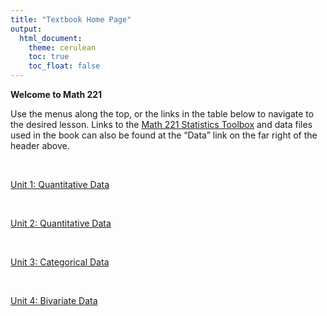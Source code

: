 ```yaml
---
title: "Textbook Home Page"
output: 
  html_document:
    theme: cerulean
    toc: true
    toc_float: false
---
```


<script type="text/javascript">
 function showhide(id) {
    var e = document.getElementById(id);
    e.style.display = (e.style.display == 'block') ? 'none' : 'block';
 }
</script>

**Welcome to Math 221**

Use the menus along the top, or the links in the table below to navigate to the desired lesson. Links to the [Math 221 Statistics Toolbox](./Data/Math221StatisticsToolbox.xltx) and data files used in the book can also be found at the "Data" link on the far right of the header above.

<br/>

<div class="mboxfull">
<a href="javascript:showhide('Unit1')"><div class="mbox usermessage">Unit 1: Quantitative Data</div></a>

<div id="Unit1" style="display:none;">

<table class="tmain">
<tr>
<td><p>[Lesson 1: (On Campus) Course Intro & Probability](Lesson01_Campus.html) <a href="javascript:showhide('lesson01_Campus_Outcomes')"><span style="font-size:8pt;float:right;">Show Outcomes</span></a>
<div id="lesson01_Campus_Outcomes" style="display:none;">
By the end of this lesson, you should be able to:

- Understand and explain the course policies
- Access course resources (course outline, lesson schedule, preparation activities, reading quizzes, homework assignments, assessments, Zoom, etc.)
- Communicate with your instructor
- Obtain access to a spreadsheet program (Microsoft Excel)
- Discuss ways in which you will apply gospel principles to your work in this class
</div>
</p></td>
</tr>
<tr>
<td><p>[Lesson 1: (Online) Course Intro & Probability](Lesson01.html) <a href="javascript:showhide('lesson01_Online_Outcomes')"><span style="font-size:8pt;float:right;">Show Outcomes</span></a>
<div id="lesson01_Online_Outcomes" style="display:none;">
By the end of this lesson, you should be able to:

* Understand and explain the course policies
* Access course resources (course outline, lesson schedule, preparation activities, reading quizzes, homework assignments, assessments, Zoom, etc.)
* Communicate with your instructor
* Obtain access to a spreadsheet program (Microsoft Excel)
* Discuss ways in which you will apply gospel principles to your work in this class
* State and apply the three rules of probability.
</div>
</p></td>
</tr>
<tr class="alt">
<td><p>[Lesson 2: The Statistical Process & Design of Studies](Lesson02.html) <a href="javascript:showhide('lesson02_Outcomes')"><span style="font-size:8pt;float:right;">Show Outcomes</span></a>
<div id="lesson02_Outcomes" style="display:none;">
By the end of this lesson, you should be able to:

* State the five steps of the Statistical Process
* Distinguish between an observational study and an experiment.
* Distinguish between a population and a sample.
* Distinguish between a categorical and a quantitative variable.
* Distinguish and give an example of each of the following sampling schemes:
  + Simple random sampling
  + Systematic sampling
  + Cluster sampling
  + Stratified sampling
  + Convenience sampling
* Explain the significance of using a random sample.
</div>
</p></td>
</tr>
<tr>
<td><p>[Lesson 3: Describing Quantitative Data (Shape & Center)](Lesson03.html) <a href="javascript:showhide('lesson03_Outcomes')"><span style="font-size:8pt;float:right;">Show Outcomes</span></a>
<div id="lesson03_Outcomes" style="display:none;">

By the end of this lesson, you should be able to:

* Determine the shape of a distribution using a histogram.
* Interpret the mean, median, and mode for quantitative data.
* Apply the Excel functions AVERAGE, MEDIAN, and MODE when working with quantitative data in Excel.
* Determine the location of the mean relative to the median of left-skewed, right-skewed, or bell-shaped distributions visually using a histogram.
* Interpret a histogram.  
* Distinguish between a parameter and a statistic.
</div>
</p></td>
</tr>
<tr class="alt">
<td><p>[Lesson 4: Describing Quantitative Data (Spread)](Lesson04.html) <a href="javascript:showhide('lesson04_Outcomes')"><span style="font-size:8pt;float:right;">Show Outcomes</span></a>
<div id="lesson04_Outcomes" style="display:none;">

By the end of this lesson, you should be able to:

* Approximate the standard deviation of a distribution visually from a bell-shaped histogram.
* Calculate the standard deviation from quantitative data using Excel.
* Interpret the standard deviation for symmetric distributions. 
* Properly apply the Excel functions STDEV.S, PERCENTILE.INC, QUARTILE.INC, MIN, and MAX to quantitative data.
* Interpret the five-number summary for quantitative data.
* Create a box-plot from quantitative data using Excel. 
* Determine the five-number summary visually from a box plot. * Explain the relationship between probabilities, percentiles, and percentages.

</div>
</p></td>
</tr>
<tr>
<td><p>[Lesson 5: Normal Distributions](Lesson05.html) <a href="javascript:showhide('lesson05_Outcomes')"><span style="font-size:8pt;float:right;">Show Outcomes</span></a>
<div id="lesson05_Outcomes" style="display:none;">

By the end of this lesson, you should be able to:

* State the properties of a normal density curve.
* Calculate the z-score of an individual observation, given the mean and standard deviation.
* Interpret a z-score.
* Calculate probability as area under a normal density curve.
* Calculate a percentile using the normal distribution.

</div>
</p></td>
</tr>
<tr class="alt">
<td><p>[Lesson 6: Distribution of Sample Means & The Central Limit Theorem](Lesson06.html) <a href="javascript:showhide('lesson06_Outcomes')"><span style="font-size:8pt;float:right;">Show Outcomes</span></a>
<div id="lesson06_Outcomes" style="display:none;">

By the end of this lesson, you should be able to:

*  Explain how a sampling distribution is created.
*  Determine the mean, standard deviation and shape of a distribution of sample means.
*  State and apply the Central Limit Theorem and the Law of Large Numbers.

</div>
</p></td>
</tr>
<tr>
<td><p>[Lesson 7: Calculating Probabilities involving the Sample Mean](Lesson07.html) <a href="javascript:showhide('lesson07_Outcomes')"><span style="font-size:8pt;float:right;">Show Outcomes</span></a>
<div id="lesson07_Outcomes" style="display:none;">

By the end of this lesson, you should be able to:

*  Calculate probabilities using a distribution of sample means.

</div>
</p></td>
</tr>
<tr class="alt">
<td><p>[Lesson 8: Review for Exam 1](Lesson08.html) <a href="javascript:showhide('lesson08_Outcomes')"><span style="font-size:8pt;float:right;">Show Outcomes</span></a>
<div id="lesson08_Outcomes" style="display:none;">

Unit 1 Review. The expectation on the Unit 1 Exam is that you should be able to do the following:

- Distinguish between a categorical and a quantitative variable.
- Distinguish between an observational study and an experiment.
- Distinguish between a population and a sample.
- Distinguish between a parameter and a statistic.
- Distinguish and give an example of each of the following sampling schemes:

  + Simple random sampling
  + Systematic sampling
  + Cluster sampling
  + Stratified sampling
  + Convenience sampling

- Explain the significance of using a random sample.
- Determine the shape of a distribution using a histogram and/or boxplot.
- Determine the centers of a given histogram and/or boxplot. 
- Identify the mean, median and standard deviation in skewed or normal histograms.
- Calculate the mean, median and standard deviation from quantitative data.
- Calculate a percentile from a quantitative data set.
- Calculate a five-number summary from quantitative data with Excel, or by hand.
- Create a histogram and a boxplot from quantitative data. 
- State and apply the three axioms of probability.
- State the properties of a normal density curve.
- Calculate the z-score of an individual observation, given the mean and standard deviation.
- Interpret a z-score.
- Calculate probability as area under a normal density curve.
- Assess normality using a histogram.
- Explain how a sampling distribution is created.
- Determine the mean, standard deviation, and shape of a distribution of sample means.
- State and apply the Central Limit Theorem and the Law of Large numbers.
- Calculate probabilities using a distribution of sample means.
</div>
</p></td>
</tr>
</table>

</div>
</div>

<br/>

<div class="mboxfull">
<a href="javascript:showhide('Unit2')"><div class="mbox usermessage">Unit 2: Quantitative Data</div></a>

<div id="Unit2" style="display:none;">

<table class="tmain">
<tr>
<td><p>[Lesson 9: Inference for One Mean: Sigma Known (Hypothesis Test)](Lesson09.html) <a href="javascript:showhide('lesson09_Outcomes')"><span style="font-size:8pt;float:right;">Show Outcomes</span></a>
<div id="lesson09_Outcomes" style="display:none;">

By the end of this lesson, you should be able to:

- Conduct a Hypothesis Test for a single mean with σ known:
  + State the null and alternative hypothesis. 
  + Calculate the test-statistic and p-value of the hypothesis test.
  + Assess the statistical significance by comparing the p-value to the α-level.
  + Check the requirements for the hypothesis test.
  + Show the appropriate connections between the numerical and graphical summaries that support this hypothesis test. 
  + Draw a correct conclusion for the hypothesis test.
  + Interpret a Type I and II error.

</div>
</p></td>
</tr>
<tr class="alt">
<td><p>[Lesson 10: Inference for One Mean: Sigma Known (Confidence Interval)](Lesson10.html) <a href="javascript:showhide('lesson10_Outcomes')"><span style="font-size:8pt;float:right;">Show Outcomes</span></a>
<div id="lesson10_Outcomes" style="display:none;">

By the end of this lesson, you should be able to:

* Calculate and interpret a confidence interval for a population mean given a confidence level.
* Explain how the margin of error changes with the sample size and the level of confidence. 
* Identify a point estimate and margin of error for the confidence interval.
* Show the appropriate connections between the numerical and graphical summaries that support this confidence interval. 
* Check the requirements of the confidence interval.
* Calculate a desired sample size given a level of confidence and margin of error. 
</div>
</p></td>
</tr>
<tr>
<td><p>[Lesson 11: Inference for One Mean: Sigma Unknown](Lesson11.html) <a href="javascript:showhide('lesson11_Outcomes')"><span style="font-size:8pt;float:right;">Show Outcomes</span></a>
<div id="lesson11_Outcomes" style="display:none;">

By the end of this lesson, you should be able to do the following with regards to confidence intervals and hypothesis testing.

**Regarding Confidence Intervals for a single mean with $\sigma$ unknown:**

* Calculate and interpret a confidence interval for a population mean given a confidence level.
* Identify a point estimate and margin of error for the confidence interval.
* Show the appropriate connections between the numerical and graphical summaries that support the confidence interval. 
* Check the requirements the confidence interval.
 
**Regarding Hypothesis Testing for a single mean with $\sigma$ unknown:**

* State the null and alternative hypothesis. 
* Calculate the test-statistic, degrees of freedom and p-value of the hypothesis test.
* Assess the statistical significance by comparing the p-value to the α-level.
* Check the requirements for the hypothesis test.
* Show the appropriate connections between the numerical and graphical summaries that support the hypothesis test. 
* Draw a correct conclusion for the hypothesis test.

</div>
</p></td>
</tr>
<tr class="alt">
<td><p>[Lesson 12: Inference for Two Means: Paired Data](Lesson12.html) <a href="javascript:showhide('lesson12_Outcomes')"><span style="font-size:8pt;float:right;">Show Outcomes</span></a>
<div id="lesson12_Outcomes" style="display:none;">

By the end of this lesson, you should be able to do the following.

**Regarding Confidence Intervals for the mean of differences with dependent samples: **

- Calculate and interpret a confidence interval for the mean of differences given a confidence level.
- Identify a point estimate and margin of error for the confidence interval.
- Show the appropriate connections between the numerical and graphical summaries that support the   confidence interval.
- Check the requirements for the confidence interval.
  
**Regarding Hypothesis Testing for the mean of differences with dependent samples:**

  * State the null and alternative hypothesis. 
  * Calculate the test-statistic, degrees of freedom and p-value of the hypothesis test.
  * Assess the statistical significance by comparing the p-value to the α-level.
  * Check the requirements for the hypothesis test.
  * Show the appropriate connections between the numerical and graphical summaries that support the hypothesis test. 
  * Draw a correct conclusion for the hypothesis test.

</div>
</p></td>
</tr>
<tr>
<td><p>[Lesson 13: Inference for Two Means: Independent Samples](Lesson13.html) <a href="javascript:showhide('lesson13_Outcomes')"><span style="font-size:8pt;float:right;">Show Outcomes</span></a>
<div id="lesson13_Outcomes" style="display:none;">

</div>
</p></td>
</tr>
<tr class="alt">
<td><p>[Lesson 14: Inference for Several Means (ANOVA)](Lesson14.html) <a href="javascript:showhide('lesson14_Outcomes')"><span style="font-size:8pt;float:right;">Show Outcomes</span></a>
<div id="lesson14_Outcomes" style="display:none;">

</div>
</p></td>
</tr>
<tr>
<td><p>[Lesson 15: Review for Exam 2](Lesson15.html) <a href="javascript:showhide('lesson15_Outcomes')"><span style="font-size:8pt;float:right;">Show Outcomes</span></a>
<div id="lesson15_Outcomes" style="display:none;">

</div>
</p></td>
</tr>
</table>

</div>
</div>


<br/>

<div class="mboxfull">
<a href="javascript:showhide('Unit3')"><div class="mbox usermessage mw-customtoggle-Unit02">Unit 3: Categorical Data</div></a>

<div id="Unit3" style="display:none;">

<table class="tmain">
<tr>
<td><p>[Lesson 16: Describing Categorical Data: Proportions; Sampling Distribution of a Sample Proportion](Lesson16.html) <a href="javascript:showhide('lesson16_Outcomes')"><span style="font-size:8pt;float:right;">Show Outcomes</span></a>
<div id="lesson16_Outcomes" style="display:none;">

</div>
</p></td>
</tr>
<tr class="alt">
<td><p>[Lesson 17: Inference for One Proportion](Lesson17.html) <a href="javascript:showhide('lesson17_Outcomes')"><span style="font-size:8pt;float:right;">Show Outcomes</span></a>
<div id="lesson17_Outcomes" style="display:none;">

</div>
</p></td>
</tr>
<tr>
<td><p>[Lesson 18: Inference for Two Proportions](Lesson18.html) <a href="javascript:showhide('lesson18_Outcomes')"><span style="font-size:8pt;float:right;">Show Outcomes</span></a>
<div id="lesson18_Outcomes" style="display:none;">

</div>
</p></td>
</tr>
<tr class="alt">
<td><p>[Lesson 19: Inference for Independence of Categorical Data](Lesson19.html) <a href="javascript:showhide('lesson19_Outcomes')"><span style="font-size:8pt;float:right;">Show Outcomes</span></a>
<div id="lesson19_Outcomes" style="display:none;">

</div>
</p></td>
</tr>
<tr>
<td><p>[Lesson 20: Review for Exam 3](Lesson20.html) <a href="javascript:showhide('lesson20_Outcomes')"><span style="font-size:8pt;float:right;">Show Outcomes</span></a>
<div id="lesson20_Outcomes" style="display:none;">

</div>
</p></td>
</tr>
</table>

</div>
</div>


<br/>

<div class="mboxfull">
<a href="javascript:showhide('Unit4')"><div class="mbox usermessage mw-customtoggle-Unit02">Unit 4: Bivariate Data</div></a>

<div id="Unit4" style="display:none;">

<table class="tmain">
<tr>
<td><p>[Lesson 21: Describing Bivariate Data: Scatterplots, Correlation, & Covariance](Lesson21.html) <a href="javascript:showhide('lesson21_Outcomes')"><span style="font-size:8pt;float:right;">Show Outcomes</span></a>
<div id="lesson21_Outcomes" style="display:none;">

</div>
</p></td>
</tr>
<tr class="alt">
<td><p>[Lesson 22: Simple Linear Regression](Lesson22.html) <a href="javascript:showhide('lesson22_Outcomes')"><span style="font-size:8pt;float:right;">Show Outcomes</span></a>
<div id="lesson22_Outcomes" style="display:none;">

</div>
</p></td>
</tr>
<tr>
<td><p>[Lesson 23: Inference for Bivariate Data](Lesson23.html) <a href="javascript:showhide('lesson23_Outcomes')"><span style="font-size:8pt;float:right;">Show Outcomes</span></a>
<div id="lesson23_Outcomes" style="display:none;">

</div>
</p></td>
</tr>
<tr class="alt">
<td><p>[Lesson 24: Review for Exam 4](Lesson24.html) <a href="javascript:showhide('lesson24_Outcomes')"><span style="font-size:8pt;float:right;">Show Outcomes</span></a>
<div id="lesson24_Outcomes" style="display:none;">

</div>
</p></td>
</tr>
</table>

</div>
</div>
